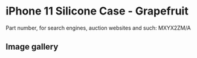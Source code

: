 
# iPhone 11 Silicone Case - Grapefruit

Part number, for search engines, auction websites and such: MXYX2ZM/A

## Image gallery

<div style={{ width: "768px" }}>
  <GalleryComponent
    images={[
      {
        original: "/everysource/MXYX2.png",
        thumbnail: "/everypreview/MXYX2.png",
      },
      {
        original: "/everysource/MXYX2_AV1.png",
        thumbnail: "/everypreview/MXYX2_AV1.png",
      },
      {
        original: "/everysource/MXYX2_AV2.png",
        thumbnail: "/everypreview/MXYX2_AV2.png",
      },
      {
        original: "/everysource/MXYX2_AV3.png",
        thumbnail: "/everypreview/MXYX2_AV3.png",
      },
      {
        original: "/everysource/MXYX2_AV4.png",
        thumbnail: "/everypreview/MXYX2_AV4.png",
      },
      {
        original: "/everysource/MXYX2_AV5.png",
        thumbnail: "/everypreview/MXYX2_AV5.png",
      },
      {
        original: "/everysource/MXYX2_AV6.png",
        thumbnail: "/everypreview/MXYX2_AV6.png",
      },
      {
        original: "/everysource/MXYX2_AV7.png",
        thumbnail: "/everypreview/MXYX2_AV7.png",
      }
    ]}
  />
</div>